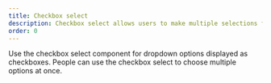 ```yaml
---
title: Checkbox select
description: Checkbox select allows users to make multiple selections from a list of options.
order: 0
---
```



Use the checkbox select component for dropdown options displayed as checkboxes. People can use the checkbox select to choose multiple options at once.

<Example Component={SelectCheckbox} packageName="@atlaskit/select" />
